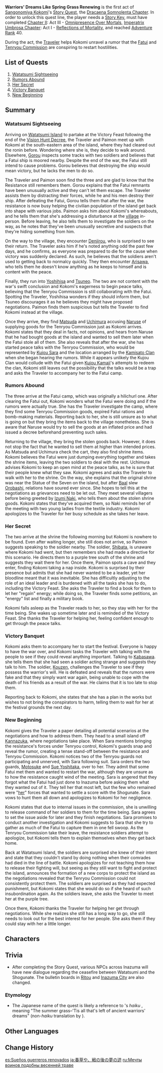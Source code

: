 {{Act Infobox
|image          = Story Card Dracaena Somnolenta Chapter Act I.png
|type           = Story
|chapter        = Dracaena Somnolenta Chapter
|actNum         = I
|character      = Sangonomiya Kokomi
|ARReq          = 40
|keyReq1        = 1
|archonQuestReq = [[Chapter II]]: Act III - [[Omnipresence Over Mortals]]
|storyQuestReq  = [[Imperatrix Umbrosa Chapter]]: Act I - [[Reflections of Mortality]]
}}
'''Warriors' Dreams Like Spring Grass Renewing''' is the first act of [[Sangonomiya Kokomi]]'s [[Story Quest]], the [[Dracaena Somnolenta Chapter]]. In order to unlock this quest line, the player needs a [[Story Key]], must have completed [[Chapter II]]: Act III - [[Omnipresence Over Mortals]], [[Imperatrix Umbrosa Chapter]]: Act I - [[Reflections of Mortality]], and reached [[Adventure Rank]] 40.

During the act, the [[Traveler]] helps Kokomi unravel a rumor that the [[Fatui]] and [[Tenryou Commission]] are conspiring to restart hostilities.

==List of Quests==
# [[Watatsumi Sightseeing]]
# [[Rumors Abound]]
# [[Her Secret]]
# [[Victory Banquet]]
# [[New Beginning]]

==Summary==
{{Description|The curtain has fallen on the Vision Hunt Decree, and Kokomi invites you to return to Watatsumi Island and join their Victory Feast.<br /><br />The post-war peace talks are coming soon, and yet rumors that are hard to verify are beginning to spread. Some plot is clearly afoot. It is time to bear witness to Kokomi's resolve and the future of Watatsumi Island.|Events Overview description}}
===Watatsumi Sightseeing===
Arriving on [[Watatsumi Island]] to partake at the Victory Feast following the end of the [[Vision Hunt Decree]], the Traveler and Paimon meet up with Kokomi at the south-eastern area of the island, where they had cleared out the ronin before. Wondering where she is, they decide to walk around. Elsewhere, [[Gorou]] inspects some tracks with two soldiers and believes that a Fatui ship is moored nearby. Despite the end of the war, the Fatui still intend to cause problems. Gorou believes that destroying the ship would mean victory, but he lacks the men to do so.

The Traveler and Paimon soon find the three and are glad to know that the Resistance still remembers them. Gorou explains that the Fatui remnants have been unusually active and they can't let them escape. The Traveler assists them by distracting their forces, while he and his men destroy their ship. After defeating the Fatui, Gorou tells them that after the war, the resistance is now busy helping the civilian population of the island get back into shape with various jobs. Paimon asks him about Kokomi's whereabouts, and he tells them that she's addressing a disturbance at the [[Bourou Village|village]] in-person. Before leaving, he also tells them to investigate the soldiers on the way, as he notes that they've been unusually secretive and suspects that they're hiding something from him.

On the way to the village, they encounter [[Denjirou]], who is surprised to see their return. The Traveler asks him if he's noted anything odd the past few days, and he confirms, as everyone was prepared to die for the cause when victory was suddenly declared. As such, he believes that the soldiers aren't used to getting back to normalcy quickly. They then encounter [[Arisawa]], who tells them he doesn't know anything as he keeps to himself and is content with the peace.

Finally, they run into [[Yoshihisa]] and [[Tsuneo]]. The two are not content with the war's swift conclusion and Kokomi's eagerness to begin peace talks, believing that the Tenryou Commission is still collaborating with the Fatui. Spotting the Traveler, Yoshihisa wonders if they should inform them, but Tsuneo discourages it as he believes they might have proposed negotiations. Paimon finds them suspicious but tells the Traveler to find Kokomi instead at the village.

Once they arrive, they find [[Matsuda]] and [[Uchimura]] accusing [[Naruse]] of supplying goods for the Tenryou Commission just as Kokomi arrives. Kokomi states that they deal in facts, not opinions, and hears from Naruse that he had bought goods at the island and wanted to sell them later when the Fatui stole all of them. She also reveals that after the war, she has started peace talks with the Tenryou Commission, who would be represented by [[Kujou Sara]] and the location arranged by the [[Kamisato Clan]] when she began hearing the rumors. While it appears unlikely the Kujou Clan would collude with the Fatui given [[Kujou Kamaji]]'s attempts to redeem the clan, Kokomi still leaves out the possibility that the talks would be a trap and asks the Traveler to accompany her to the Fatui camp.

===Rumors Abound===
The three arrive at the Fatui camp, which was originally a hilichurl one. After clearing the Fatui out, Kokomi wonders what the Fatui were doing and if the rumors were actually true. She has the Traveler investigate the camp, where they find some Tenryou Commission goods, expired Fatui rations and bomb-making materials. Reporting back to her, she is still unsure as to what is going on but they bring the items back to the village nonetheless. She is aware that Naruse would try to sell the goods at an inflated price and had issued a decree beforehand preventing such sales.

Returning to the village, they bring the stolen goods back. However, it does not stop the fact that he wanted to sell them at higher than intended prices. As Matsuda and Uchimura check the cart, they also find shrine items. Kokomi believes the Fatui were just dumping everything together and takes the shrine items, leaving the two soldiers to deal with the rest. Uchimura advises Kokomi to keep an open mind at the peace talks, as he is sure that their people knew what they saw. Kokomi agrees and asks the Traveler to walk with her to the shrine. On the way, she explains that the original shrine was near the Statue of the Seven on the island, but after [[Ei|Baal]] slew [[Orobashi]], relations have soured ever since. She hopes to tell this at the negotiations as grievances need to be let out. They meet several villagers before being greeted by [[Izumi Naki]], who tells them about the stolen shrine goods. Kokomi states that they've acquired them, so Naki reminds her of the meeting with two young ladies from the textile industry. Kokomi apologizes to the Traveler for her busy schedule as she takes her leave.

===Her Secret===
The two arrive at the shrine the following morning but Kokomi is nowhere to be found. Even after waiting longer, she still does not arrive, so Paimon suggests speaking to the soldier nearby. The soldier, [[Shibata]], is unaware where Kokomi had went, but then remembers she had made a directive for this scenario. He directs them to a purple tree south of the shrine and suggests they wait there for her. Once there, Paimon spots a cave and they enter, finding Kokomi taking a nap inside. Kokomi is surprised by their presence but admits that she had never wanted to be a leader, yet her bloodline meant that it was inevitable. She has difficultly adjusting to the role of an ideal leader and is burdened with all the tasks she has to do, including the Victory Feast. She asks the Traveler to find a book for them to let her "regain" energy; while doing so, the Traveler finds some petitions, an "energy" list and finally a military book.

Kokomi falls asleep as the Traveler reads to her, so they stay with her for the time being. She wakes up sometime later and is reminded of the Victory Feast. She thanks the Traveler for helping her, feeling confident enough to get through the peace talks.

===Victory Banquet===
Kokomi asks them to accompany her to start the festival. Everyone is happy to have the war over, and Kokomi tasks the Traveler with talking with the people to see if they could reveal anything important. Talking to [[Kabasawa]]. she tells them that she had seen a soldier acting strange and suggests they talk to him. The soldier, [[Kouzen]], challenges the Traveler to see if they possess the warrior's will. He is defeated and reveals that the rumors were fake and that they simply want war again, being unable to cope with the death of his friends as a result of the war. He claims that it is too late to stop them.

Reporting back to Kokomi, she states that she has a plan in the works but wishes to not bring the conspirators to harm, telling them to wait for her at the festival grounds the next day.

===New Beginning===
Kokomi gives the Traveler a paper detailing all potential scenarios at the negotiations and how to address them. They head to a small island off [[Kannazuka]], where negotiations take place. When Sara mentions bringing the resistance's forces under Tenryou control, Kokomi's guards snap and reveal the rumor, creating a tense stand-off between the resistance and Tenryou Commission. Kokomi notices two of the Tenryou guards not participating and unnerved, with Sara following suit. Sara orders the two guards, [[Motosuke]] and [[Sue Yoshitaka]], over to her. They admit that some Fatui met them and wanted to restart the war, although they are unsure as to how the resistance caught wind of the meeting. Sara is angered that they forgot what the Fatui had just done to Inazuma before asking them what they wanted out of it. They tell her that most left, but the few who remained were "[[Signora|her]]" forces that wanted to settle a score with the Shogunate. Sara vows to hunt them all down and apologizes to Kokomi for her negligence.

Kokomi states that due to internal issues in the commission, she is unwilling to release command of her soldiers to them for the time being. Sara agrees to set the issue aside for later and they finish negotiations. Sara promises to conduct another investigation and Kokomi suggests to Sara that she try to gather as much of the Fatui to capture them in one fell swoop. As the Tenryou Commission take their leave, the resistance soldiers attempt to apologize, but Kokomi tells them to explain themselves when they get back home.

Back at Watatsumi Island, the soldiers are surprised she knew of their intent and state that they couldn't stand by doing nothing when their comrades had died in the line of battle. Kokomi apologizes for not teaching them how to release their fighting will, but seeing as they still want to fight and protect the island, announces the formation of a new corps to protect the island as the negotiations revealed that the Tenryou Commission could not consistently protect them. The soldiers are surprised as they had expected punishment, but Kokomi states that she would do so if she heard of such insubordination again. As the soldiers leave, she asks the Traveler to meet her at the purple tree.

Once there, Kokomi thanks the Traveler for helping her get through negotiations. While she realizes she still has a long way to go, she still needs to look out for the best interest for her people. She asks them if they could stay with her a little longer.

==Characters==
{{Character Appearances|Warriors' Dreams Like Spring Grass Renewing|type=Story Quest}}

==Trivia==
*After completing the Story Quest, various NPCs across Inazuma will have new dialogue regarding the ceasefire between Watatsumi and the Shogunate. The bulletin boards in [[Ritou]] and [[Inazuma City]] are also changed.

===Etymology===
*The Japanese name of the quest {{Lang|ja=春草や、戦の後の夢の迹|ja_rm=Harukusa ya, / Ikusa no ato no / Yume no ato|ja_tl=The spring grass–'Tis all that's left of the dream of the aftermath of a war}} is likely a reference to {{w|Matsuo Bashō|Matsuo Bashou}}'s ''haiku'' {{Lang|ja=夏草や 兵どもが 夢の跡|ja_rm=Natsukusa ya / Tsuwamono domo ga / Yume no ato}}, meaning "The summer grass–'Tis all that's left of ancient warriors' dreams" (non-''haiku'' translation by {{w|Nitobe Inazo|Nitobe Inazou}}).

==Other Languages==
{{Other Languages
|en      = Warriors' Dreams Like Spring Grass Renewing
|zhs     = 兵戈梦去，春草如茵
|zhs_rm  = Bīnggē Mèng Qù, Chūn Cǎo Rú Yīn
|zht     = 兵戈夢去，春草如茵
|zht_rm  = Bīnggē Mèng Qù, Chūn Cǎo Rú Yīn
|zh_tl   = The War has Gone Dreaming, the Spring Grass is Like a Mattress
|ja      = 春草や、戦の後の夢の迹
|ja_rm   = Harukusa ya, Ikuchi no Go no Yume no Ato
|ja_tl   = The spring grass-'Tis all that's left of the dream of the aftermath of a war
|ko      = 봄풀처럼 자라나는 병사들의 꿈
|ko_rm   = Bompulcheoreom Jarananeun Byeongsadeul-ui Kkum
|ko_tl   = Soldiers Dream Growing like Spring Grasses
|es      = Sueños guerreros renovados
|es_tl   = Renovated Warrior Dreams
|fr      = Le renouveau des rêves d'un guerrier
|fr_tl   = The Revival of a Warrior's Dreams
|ru      = Мечты воинов подобны весенней траве
|ru_tl   = Warriors' Dreams Like Spring Grass
|th      = ความฝันของนักรบ กับผืนหญ้าในฤดูใบไม้ผลิ
|th_rm   = 
|th_tl   = Warrior's Dreams, and Grass During Spring
|vi      = Sau Cơn Mưa Trời Lại Sáng
|vi_tl   = 
|de      = Kriegerträume wie frisches Frühlingsgras
|de_tl   = Warriors' Dreams like Fresh Spring Grass
|id      = Mimpi Rumput Musim Semi si Prajurit
|id_tl   = The Warrior's Dream of Spring Grass
|pt      = Sonhos do Guerreiro como o Rejuvenescer da Grama da Primavera
|pt_tl   = Dreams of the Warrior Like the Rejuvenation of the Spring Grass
|tr      = Savaşçıların Hayalleri Bahar Çiçekleri Gibi Açarken
|tr_tl   = 
|it      = I sogni dei guerrieri si rinnovano come l'erba a primavera
|it_tl   = 
}}

==Change History==
{{Change History|2.1}}

[[es:Sueños guerreros renovados]]
[[ja:春草や、戦の後の夢の迹]]
[[ru:Мечты воинов подобны весенней траве]]